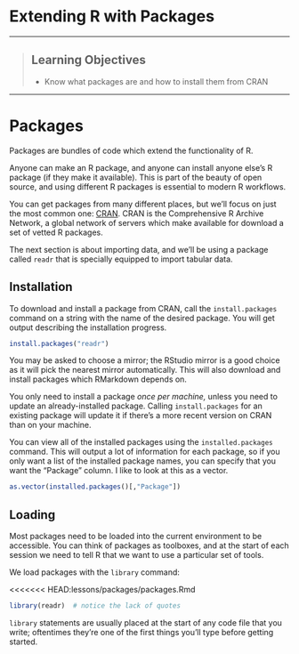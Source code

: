 # Extending R with Packages

------------

> ## Learning Objectives
>
> * Know what packages are and how to install them from CRAN

------------

# Packages

Packages are bundles of code which extend the functionality of R.

Anyone can make an R package, and anyone can install anyone else's R package (if they make it available). This is part of the beauty of open source, and using different R packages is essential to modern R workflows.

<!--
Packages are like boxes of tools. you might have enough to start with right out of the box, but your work can be made more efficient by using specialized tools that are best fit for the job you're working on.
-->

You can get packages from many different places, but we'll focus on just the most common one: [CRAN](https://cran.r-project.org). CRAN is the Comprehensive R Archive Network, a global network of servers which make available for download a set of vetted R packages.

The next section is about importing data, and we'll be using a package called `readr` that is specially equipped to import tabular data.


## Installation

To download and install a package from CRAN, call the `install.packages` command on a string with the name of the desired package. You will get output describing the installation progress.

```r
install.packages("readr")
```

You may be asked to choose a mirror; the RStudio mirror is a good choice as it will pick the nearest mirror automatically. This will also download and install packages which RMarkdown depends on.

You only need to install a package _once per machine,_ unless you need to update an already-installed package. Calling `install.packages` for an existing package will update it if there's a more recent version on CRAN than on your machine.

You can view all of the installed packages using the `installed.packages` command. This will output a lot of information for each package, so if you only want a list of the installed package names, you can specify that you want the "Package" column. I like to look at this as a vector.

```r
as.vector(installed.packages()[,"Package"])
```

## Loading

Most packages need to be loaded into the current environment to be accessible. You can think of packages as toolboxes, and at the start of each session we need to tell R that we want to use a particular set of tools. 

We load packages with the `library` command:

<<<<<<< HEAD:lessons/packages/packages.Rmd
```r
library(readr)  # notice the lack of quotes
```

`library` statements are usually placed at the start of any code file that you write; oftentimes they're one of the first things you'll type before getting started.
